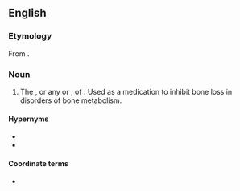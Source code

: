 ==English==

===Etymology===
From {{suffix|en|pamidronic acid|ate}}.

===Noun===
{{en-noun|-}}
{{wikipedia|pamidronic acid|mul=bone remodeling}}

# {{lb|en|pharmaceutical drug}} The {{l|en|conjugate base}}, or any {{l|en|salt|id=chemistry|salt}} or {{l|en|ester}}, of {{l|en|pamidronic acid}}. Used as a medication to inhibit bone loss in disorders of bone metabolism.

====Hypernyms====
* {{l|en|bisphosphonate}}
* {{l|en|diphosphonate}}

====Coordinate terms====
* {{l|en|pamidronic acid}} {{lb|en|coordinate as an acid versus a base, but synonymous in the practical sense that the conjugate base and conjugate acid coexist in solution}}